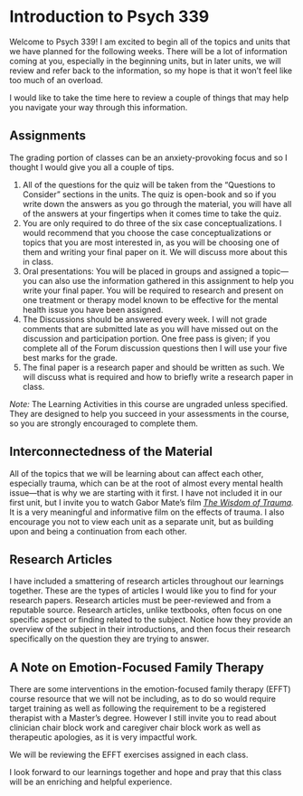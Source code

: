 # Introduction to Psych 339 {.unnumbered}

Welcome to Psych 339! I am excited to begin all of the topics and units that we have planned for the following weeks. There will be a lot of information coming at you, especially in the beginning units, but in later units, we will review and refer back to the information, so my hope is that it won’t feel like too much of an overload.

I would like to take the time here to review a couple of things that may help you navigate your way through this information.

## Assignments

The grading portion of classes can be an anxiety-provoking focus and so I thought I would give you all a couple of tips.

1. All of the questions for the quiz will be taken from the "Questions to Consider" sections in the units. The quiz is open-book and so if you write down the answers as you go through the material, you will have all of the answers at your fingertips when it comes time to take the quiz.
2. You are only required to do three of the six case conceptualizations. I would recommend that you choose the case conceptualizations or topics that you are most interested in, as you will be choosing one of them and writing your final paper on it. We will discuss more about this in class.
3. Oral presentations: You will be placed in groups and assigned a topic—you can also use the information gathered in this assignment to help you write your final paper. You will be required to research and present on one treatment or therapy model known to be effective for the mental health issue you have been assigned.
4. The Discussions should be answered every week. I will not grade comments that are submitted late as you will have missed out on the discussion and participation portion. One free pass is given; if you complete all of the Forum discussion questions then I will use your five best marks for the grade.
5. The final paper is a research paper and should be written as such. We will discuss what is required and how to briefly write a research paper in class.

::: {.note}

*Note:* The Learning Activities in this course are ungraded unless specified. They are designed to help you succeed in your assessments in the course, so you are strongly encouraged to complete them.

:::

## Interconnectedness of the Material

All of the topics that we will be learning about can affect each other, especially trauma, which can be at the root of almost every mental health issue—that is why we are starting with it first. I have not included it in our first unit, but I invite you to watch Gabor Mate’s film *[The Wisdom of Trauma](https://www.kanopy.com/en/product/wisdom-trauma){target="_blank"}.* It is a very meaningful and informative film on the effects of trauma. I also encourage you not to view each unit as a separate unit, but as building upon and being a continuation from each other.

## Research Articles

I have included a smattering of research articles throughout our learnings together. These are the types of articles I would like you to find for your research papers. Research articles must be peer-reviewed and from a reputable source. Research articles, unlike textbooks, often focus on one specific aspect or finding related to the subject. Notice how they provide an overview of the subject in their introductions, and then focus their research specifically on the question they are trying to answer.

## A Note on Emotion-Focused Family Therapy

There are some interventions in the emotion-focused family therapy (EFFT) course resource that we will not be including, as to do so would require target training as well as following the requirement to be a registered therapist with a Master’s degree. However I still invite you to read about clinician chair block work and caregiver chair block work as well as therapeutic apologies, as it is very impactful work.

We will be reviewing the EFFT exercises assigned in each class.

I look forward to our learnings together and hope and pray that this class will be an enriching and helpful experience.
